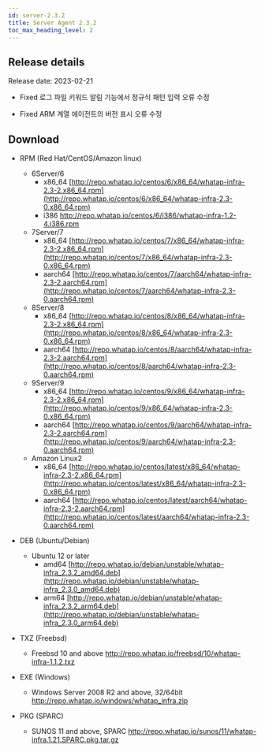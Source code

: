 ```yaml
---
id: server-2.3.2
title: Server Agent 2.3.2
toc_max_heading_level: 2
---
```



## Release details

Release date: 2023-02-21

-   <Status>Fixed</Status> 로그 파일 키워드 알림 기능에서 정규식 패턴 입력 오류 수정

-   <Status>Fixed</Status> ARM 계열 에이전트의 버전 표시 오류 수정

## Download

-   RPM (Red Hat/CentOS/Amazon linux)
    -   6Server/6
        -   x86_64 [http://repo.whatap.io/centos/6/x86_64/whatap-infra-2.3-2.x86_64.rpm](http://repo.whatap.io/centos/6/x86_64/whatap-infra-2.3-0.x86_64.rpm)
        -   i386 <http://repo.whatap.io/centos/6/i386/whatap-infra-1.2-4.i386.rpm>
    -   7Server/7
        -   x86_64 [http://repo.whatap.io/centos/7/x86_64/whatap-infra-2.3-2.x86_64.rpm](http://repo.whatap.io/centos/7/x86_64/whatap-infra-2.3-0.x86_64.rpm)
        -   aarch64 [http://repo.whatap.io/centos/7/aarch64/whatap-infra-2.3-2.aarch64.rpm](http://repo.whatap.io/centos/7/aarch64/whatap-infra-2.3-0.aarch64.rpm)
    -   8Server/8
        -   x86_64 [http://repo.whatap.io/centos/8/x86_64/whatap-infra-2.3-2.x86_64.rpm](http://repo.whatap.io/centos/8/x86_64/whatap-infra-2.3-0.x86_64.rpm)
        -   aarch64 [http://repo.whatap.io/centos/8/aarch64/whatap-infra-2.3-2.aarch64.rpm](http://repo.whatap.io/centos/8/aarch64/whatap-infra-2.3-0.aarch64.rpm)
    -   9Server/9
        -   x86_64 [http://repo.whatap.io/centos/9/x86_64/whatap-infra-2.3-2.x86_64.rpm](http://repo.whatap.io/centos/9/x86_64/whatap-infra-2.3-0.x86_64.rpm)
        -   aarch64 [http://repo.whatap.io/centos/9/aarch64/whatap-infra-2.3-2.aarch64.rpm](http://repo.whatap.io/centos/9/aarch64/whatap-infra-2.3-0.aarch64.rpm)
    -   Amazon Linux2
        -   x86_64 [http://repo.whatap.io/centos/latest/x86_64/whatap-infra-2.3-2.x86_64.rpm](http://repo.whatap.io/centos/latest/x86_64/whatap-infra-2.3-0.x86_64.rpm)
        -   aarch64 [http://repo.whatap.io/centos/latest/aarch64/whatap-infra-2.3-2.aarch64.rpm](http://repo.whatap.io/centos/latest/aarch64/whatap-infra-2.3-0.aarch64.rpm)

-   DEB (Ubuntu/Debian)
    -   Ubuntu 12 or later
        -   amd64 [http://repo.whatap.io/debian/unstable/whatap-infra_2.3.2_amd64.deb](http://repo.whatap.io/debian/unstable/whatap-infra_2.3.0_amd64.deb)
        -   arm64 [http://repo.whatap.io/debian/unstable/whatap-infra_2.3.2_arm64.deb](http://repo.whatap.io/debian/unstable/whatap-infra_2.3.0_arm64.deb)

-   TXZ (Freebsd)
    -   Freebsd 10 and above <http://repo.whatap.io/freebsd/10/whatap-infra-1.1.2.txz>

-   EXE (Windows)
    -   Windows Server 2008 R2 and above, 32/64bit <http://repo.whatap.io/windows/whatap_infra.zip>

-   PKG (SPARC)
    -   SUNOS 11 and above, SPARC <http://repo.whatap.io/sunos/11/whatap-infra.1.21.SPARC.pkg.tar.gz>
